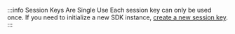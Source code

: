 :::info Session Keys Are Single Use
Each session key can only be used once. If you need to initialize a new SDK instance, [create a new session key](/guides/sdk-integration#1-create-a-session-key).
:::